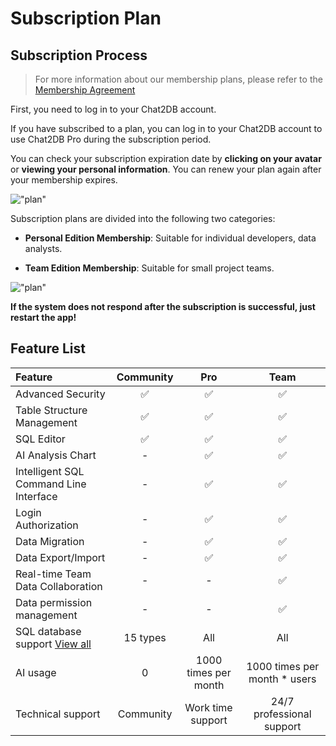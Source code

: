 # Subscription Plan

## Subscription Process

> For more information about our membership plans, please refer to the [Membership Agreement](https://docs.chat2db.ai/en-US/docs/service/member)

First, you need to log in to your Chat2DB account.

If you have subscribed to a plan, you can log in to your Chat2DB account to use Chat2DB Pro during the subscription period.

You can check your subscription expiration date by **clicking on your avatar** or **viewing your personal information**. You can renew your plan again after your membership expires.

!["plan"](/image/start-guide/plan01.png)

Subscription plans are divided into the following two categories:

- **Personal Edition Membership**: Suitable for individual developers, data analysts.

- **Team Edition Membership**: Suitable for small project teams. 

!["plan"](/image/start-guide/plan02.png)

**If the system does not respond after the subscription is successful, just restart the app!**

## Feature List

| Feature | Community  | Pro  | Team  |
| :--- | :---: | :---: | :---: |
| Advanced Security | ✅ | ✅ | ✅ |
| Table Structure Management | ✅ | ✅ | ✅ |
| SQL Editor | ✅ | ✅ | ✅ |
| AI Analysis Chart | - | ✅ | ✅ |
| Intelligent SQL Command Line Interface | - | ✅ | ✅ |
| Login Authorization | - | ✅ | ✅ |
| Data Migration | - | ✅ | ✅ |
| Data Export/Import | - | ✅ | ✅ |
| Real-time Team Data Collaboration | - | - | ✅ |
| Data permission management | - | - | ✅ |
| SQL database support [View all](https://docs.chat2db.ai/en-US/docs/connection/support-database) | 15 types | All | All |
| AI usage | 0 | 1000 times per month | 1000 times per month * users |
| Technical support | Community | Work time support | 24/7 professional support |